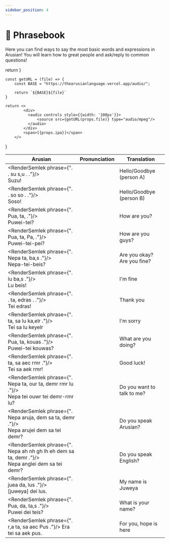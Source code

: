 ```yaml
---
sidebar_position: 4
---
```


# 📒 Phrasebook

Here you can find ways to say the most basic words and expressions in Arusian!
You will learn how to great people and ask/reply to common questions!


  return <FontRenderer size="22px" weight="900" rtl color="var(--ifm-color-primary, #794cbd)" text={props.phrase} />
}


    const getURL = (file) => {
        const BASE = "https://thearusianlanguage.vercel.app/audio/";

        return `${BASE}${file}`
    }

    return <>
            <div>
              <audio controls style={{width: '100px'}}>
                  <source src={getURL(props.file)} type="audio/mpeg"/>
              </audio>
            </div>
            <span>[{props.ipa}]</span>
        </>
}

|Arusian |Pronunciation|Translation|
|---|---|---|
| <RenderSemlek phrase={". . su s,u . ."}/> <br/> Suzu! | <Audio ipa="suzu" file="Suzu.mp3"/> | Hello/Goodbye (person A) |
| <RenderSemlek phrase={". . so so . ."}/> <br/> Soso! | <Audio ipa="soso" file="Soso.mp3"/> | Hello/Goodbye (person B) |
| <RenderSemlek phrase={". Pua, ta, ."}/> <br/> Puwei-tei? | <Audio ipa="puwei tei" file="Puwei tei.mp3"/> | How are you? |
| <RenderSemlek phrase={". Pua, ta, Pa, ."}/> <br/> Puwei-tei-pei? | <Audio ipa="puwei tei pei" file="Puwei-tei-pei.mp3"/> | How are you guys? |
| <RenderSemlek phrase={". Nepa ta, ba,s ."}/> <br/> Nepa-tei-beis? | <Audio ipa="nɛpa tei beis" file="Nepa tei beis.mp3"/> | Are you okay? Are you fine? |
| <RenderSemlek phrase={". lu ba,s ."}/> <br/> Lu beis! | <Audio ipa="lu beis" file="Lu beis.mp3"/> | I'm fine |
| <RenderSemlek phrase={". . ta, edras . ."}/> <br/> Tei edras! | <Audio ipa="tei ʔɛdɜʁas" file="Tei edras.mp3"/> | Thank you |
| <RenderSemlek phrase={". ta, sa lu ka,elr ."}/> <br/> Tei sa lu keyelr | <Audio ipa="tei sa lu kejɛlɜ" file="Tei sa lu keyelr.mp3"/> | I'm sorry |
| <RenderSemlek phrase={". Pua, ta, kouas ."}/> <br/> Puwei-tei kouwas? | <Audio ipa="puwei tei kouwas" file="Puwei tei kouwas.mp3"/> | What are you doing? |
| <RenderSemlek phrase={". ta, sa aec rmr ."}/> <br/>Tei sa aek rmr! | <Audio ipa="tei sa ʔaik ɜmɜ" file="Tei sa aek rmr.mp3"/> | Good luck! |
| <RenderSemlek phrase={". Nepa ta, our ta, demr rmr lu ."}/> <br/> Nepa tei ouwr tei demr-rmr lu? | <Audio ipa="nɛpa tei ʔouwɜ tei demɜːmɜ lu" file="Nepa tei ouwr tei demr rmr lu.mp3"/> | Do you want to talk to me? |
| <RenderSemlek phrase={". Nepa aruja, dem sa ta, demr ."}/> <br/> Nepa arujei dem sa tei demr? | <Audio ipa="nɛpa ʔaʁuʒei dɛm sa tei dɛmɜ" file="Nepa arujei dem sa tei demr.mp3"/> | Do you speak Arusian? |
| <RenderSemlek phrase={". Nepa ah nh gh lh eh dem sa ta, demr ."}/> <br/> Nepa anglei dem sa tei demr? | <Audio ipa="nɛpa ʔangɜlei dɛm sa tei dɛmɜ" file="Nepa anglei dem sa tei demr.mp3"/> | Do you speak English? |
| <RenderSemlek phrase={". juea da, lus ."}/> <br/> [juweya] dei lus. | <Audio ipa="ʒuweja dei lus" file="Juweia dei lus.mp3"/> | My name is Juweya |
| <RenderSemlek phrase={". Pua, da, ta,s ."}/> <br/> Puwei dei teis? | <Audio ipa="puwei dei teis" file="Puwei dei teis.mp3"/> | What is your name? |
| <RenderSemlek phrase={". r,a ta, sa aec Pus ."}/> Era tei sa aek pus. | <Audio ipa="eʁa tei sa ʔaik pus" file="Era tei sa aek pus.mp3"/> | For you, hope is here |